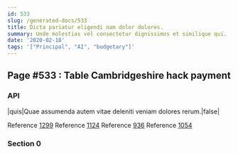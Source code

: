 ```yaml
---
id: 533
slug: /generated-docs/533
title: Dicta pariatur eligendi nam dolor dolores.
summary: Unde molestias vel consectetur dignissimos et similique qui.
date: '2020-02-18'
tags: '["Principal", "AI", "budgetary"]'
---
```


## Page #533 : Table Cambridgeshire hack payment
### API

|quis|Quae assumenda autem vitae deleniti veniam dolores rerum.|false|

Reference [1299](/1299)
Reference [1124](/1124)
Reference [936](/936)
Reference [1054](/1054)


### Section 0

